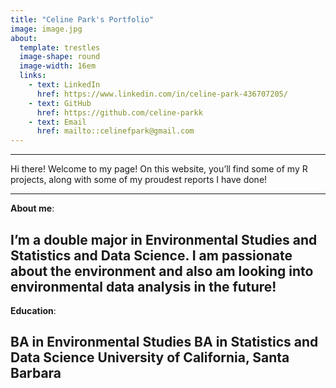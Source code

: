 ```yaml
---
title: "Celine Park's Portfolio"
image: image.jpg
about: 
  template: trestles
  image-shape: round
  image-width: 16em
  links:
    - text: LinkedIn
      href: https://www.linkedin.com/in/celine-park-436707205/
    - text: GitHub
      href: https://github.com/celine-parkk
    - text: Email
      href: mailto::celinefpark@gmail.com
---
```


------------------------------------------------------------------------

<!-- ::: {.big-text} -->
Hi there! Welcome to my page! On this website, you'll find some of my R projects, along with some of my proudest reports I have done!

------------------------------------------------------------------------

**About me**:

## I'm a double major in Environmental Studies and Statistics and Data Science. I am passionate about the environment and also am looking into environmental data analysis in the future!

**Education**:

## BA in Environmental Studies BA in Statistics and Data Science University of California, Santa Barbara
